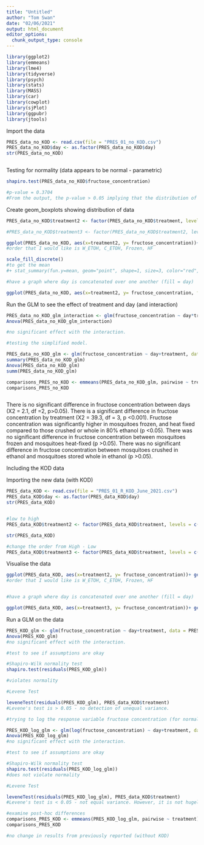 ```yaml
---
title: "Untitled"
author: "Tom Swan"
date: "02/06/2021"
output: html_document
editor_options: 
  chunk_output_type: console
---
```


```r
library(ggplot2)
library(emmeans)
library(lme4)
library(tidyverse)
library(psych) 
library(stats) 
library(MASS)
library(car)
library(cowplot)
library(sjPlot)
library(ggpubr)
library(jtools)
```

Import the data
```r
PRES_data_no_KOD <- read.csv(file = "PRES_01_no_KOD.csv")
PRES_data_no_KOD$day <- as.factor(PRES_data_no_KOD$day)
str(PRES_data_no_KOD)



```

Testing for normality (data appears to be normal - parametric)
```r
shapiro.test(PRES_data_no_KOD$fructose_concentration)

#p-value = 0.3704
#From the output, the p-value > 0.05 implying that the distribution of the data are not significantly different from normal distribution. In other words, we can assume the normality.
```

Create geom_boxplots showing distribution of data

```r
PRES_data_no_KOD$treatment2 <- factor(PRES_data_no_KOD$treatment, levels = c("Crushed EtOH", "Whole EtOH", "Heat fixed", "Frozen"))

#PRES_data_no_KOD$treatment3 <- factor(PRES_data_no_KOD$treatment2, levels = 1:4, labels = c("Crushed EtOH", "Whole EtOH", "Heat fixed", "Frozen"))

ggplot(PRES_data_no_KOD, aes(x=treatment2, y= fructose_concentration))+ geom_boxplot() + facet_wrap(~day) + labs(x="", y=expression("Fructose concentration ("~mu*"g /"~mu*"L)")) + theme(axis.text.x = element_text(angle=45, hjust = 1)) 
#order that I would like is W_ETOH, C_ETOH, Frozen, HF

scale_fill_discrete()
#to get the mean
#+ stat_summary(fun.y=mean, geom="point", shape=1, size=3, color="red", fill="red")

#have a graph where day is concatenated over one another (fill = day)

ggplot(PRES_data_no_KOD, aes(x=treatment2, y= fructose_concentration, fill = day))+ geom_boxplot() + labs(x="", y=expression("Fructose concentration ("~mu*"g /"~mu*"L)"), fill = "Day") + theme(axis.text.x = element_text(angle=45, hjust = 1))

```

Run the GLM to see the effect of treatment and day (and interaction)

```r
PRES_data_no_KOD_glm_interaction <- glm(fructose_concentration ~ day*treatment, data = PRES_data_no_KOD)
Anova(PRES_data_no_KOD_glm_interaction)

#no significant effect with the interaction. 

#testing the simplified model.

PRES_data_no_KOD_glm <- glm(fructose_concentration ~ day+treatment, data = PRES_data_no_KOD)
summary(PRES_data_no_KOD_glm)
Anova(PRES_data_no_KOD_glm)
summ(PRES_data_no_KOD_glm)

comparisons_PRES_no_KOD <- emmeans(PRES_data_no_KOD_glm, pairwise ~ treatment)
comparisons_PRES_no_KOD



```

There is no significant difference in fructose concentration between days (X2 = 2.1, df =2, p>0.05). There is a significant difference in fructose concentration by treatment (X2 = 39.3, df = 3, p <0.001). Fructose concentration was significantly higher in mosquitoes frozen, and heat fixed compared to those crushed or whole in 80% ethanol (p <0.05). There was no significant difference in fructose concentration between mosquitoes frozen and mosquitoes heat-fixed (p >0.05). There was no significant difference in fructose concentration between mosquitoes crushed in ethanol and mosquitoes stored whole in ethanol (p >0.05).   

Including the KOD data

Importing the new data (with KOD)

```r
PRES_data_KOD <- read.csv(file = "PRES_01_R_KOD_June_2021.csv")
PRES_data_KOD$day <- as.factor(PRES_data_KOD$day)
str(PRES_data_KOD)


#low to high
PRES_data_KOD$treatment2 <- factor(PRES_data_KOD$treatment, levels = c("Crushed EtOH", "Whole EtOH", "Heat fixed", "Frozen", "KOD"))

str(PRES_data_KOD)

#change the order from High - Low
PRES_data_KOD$treatment3 <- factor(PRES_data_KOD$treatment, levels = c("KOD","Frozen","Heat fixed","Whole EtOH", "Crushed EtOH"))


```

Visualise the data
```r

ggplot(PRES_data_KOD, aes(x=treatment2, y= fructose_concentration))+ geom_boxplot() + facet_wrap(~day) + labs(x="", y=expression("Fructose concentration ("~mu*"g /"~mu*"L)")) + theme(axis.text.x = element_text(angle=45, hjust = 1)) 
#order that I would like is W_ETOH, C_ETOH, Frozen, HF


#have a graph where day is concatenated over one another (fill = day)

ggplot(PRES_data_KOD, aes(x=treatment3, y= fructose_concentration))+ geom_boxplot() + labs(x="", y=expression("Fructose concentration ("~mu*"g /"~mu*"L)"), fill = "Day") + theme(axis.text.x = element_text(angle=45, hjust = 1))


```


Run a GLM on the data
```r
PRES_KOD_glm <- glm(fructose_concentration ~ day+treatment, data = PRES_data_KOD)
Anova(PRES_KOD_glm)
#no significant effect with the interaction. 

#test to see if assumptions are okay

#Shapiro-Wilk normality test
shapiro.test(residuals(PRES_KOD_glm))

#violates normality

#Levene Test

leveneTest(residuals(PRES_KOD_glm), PRES_data_KOD$treatment) 
#Levene's test is > 0.05 - no detection of unequal variance. 

#trying to log the response variable fructose concentration (for normality)

PRES_KOD_log_glm <- glm(log(fructose_concentration) ~ day+treatment, data = PRES_data_KOD)
Anova(PRES_KOD_log_glm)
#no significant effect with the interaction. 

#test to see if assumptions are okay

#Shapiro-Wilk normality test
shapiro.test(residuals(PRES_KOD_log_glm))
#does not violate normality

#Levene Test

leveneTest(residuals(PRES_KOD_log_glm), PRES_data_KOD$treatment) 
#Levene's test is < 0.05 - not equal variance. However, it is not hugely below 0.05 and could be argued that the assumption of equal variance for the dependent variable for all groups 'could' be disregarded if you have equal sample sizes for each group. 

#examine post-hoc differences
comparisons_PRES_KOD <- emmeans(PRES_KOD_log_glm, pairwise ~ treatment)
comparisons_PRES_KOD

#no change in results from previously reported (without KOD)

```
